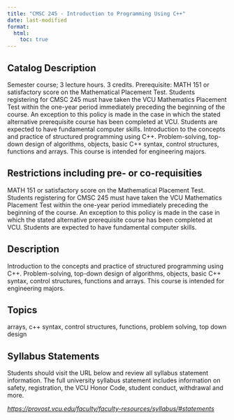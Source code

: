 ```yaml
---
title: "CMSC 245 - Introduction to Programming Using C++"
date: last-modified
format:
  html:
    toc: true
---
```


## Catalog Description

Semester course; 3 lecture hours. 3 credits. Prerequisite: MATH 151 or satisfactory score on the Mathematical Placement Test. Students registering for CMSC 245 must have taken the VCU Mathematics Placement Test within the one-year period immediately preceding the beginning of the course. An exception to this policy is made in the case in which the stated alternative prerequisite course has been completed at VCU. Students are expected to have fundamental computer skills. Introduction to the concepts and practice of structured programming using C++. Problem-solving, top-down design of algorithms, objects, basic C++ syntax, control structures, functions and arrays. This course is intended for engineering majors.


## Restrictions including pre- or co-requisities
 
MATH 151 or satisfactory score on the Mathematical Placement Test. Students registering for CMSC 245 must have taken the VCU Mathematics Placement Test within the one-year period immediately preceding the beginning of the course. An exception to this policy is made in the case in which the stated alternative prerequisite course has been completed at VCU. Students are expected to have fundamental computer skills.

## Description

Introduction to the concepts and practice of structured programming using C++. Problem-solving, top-down design of algorithms, objects, basic C++ syntax, control structures, functions and arrays. This course is intended for engineering majors.

## Topics

arrays, c++ syntax, control structures, functions, problem solving, top down design

## Syllabus Statements

Students should visit the URL below and review all syllabus statement information. The full university syllabus statement includes information on safety, registration, the VCU Honor Code, student conduct, withdrawal and more.

*<https://provost.vcu.edu/faculty/faculty-resources/syllabus/#statements>*


